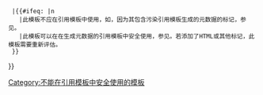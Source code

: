 {{notice
  |image={{#ifeq: {{{1|}}}|n|Stop hand nuvola.svg}}
  |{{#ifeq: {{{1|}}}|n
    |此模板不应在引用模板中使用，如{{cs1}}，因为其包含污染引用模板生成的{{Link-en|COinS}}元数据的标记，参见{{Link-en|维基百科中的COinS|Wikipedia:COinS}}。{{{addtext|}}}[[Category:不能在引用模板中安全使用的模板]]
    |此模板可以在在生成{{Link-en|COinS}}元数据的引用模板中安全使用，参见{{Link-en|维基百科中的COinS|Wikipedia:COinS}}。若添加了HTML或其他标记，此模板需要重新评估。{{{addtext|}}}
  }}
}}<noinclude>
{{Documentation}}
</noinclude>